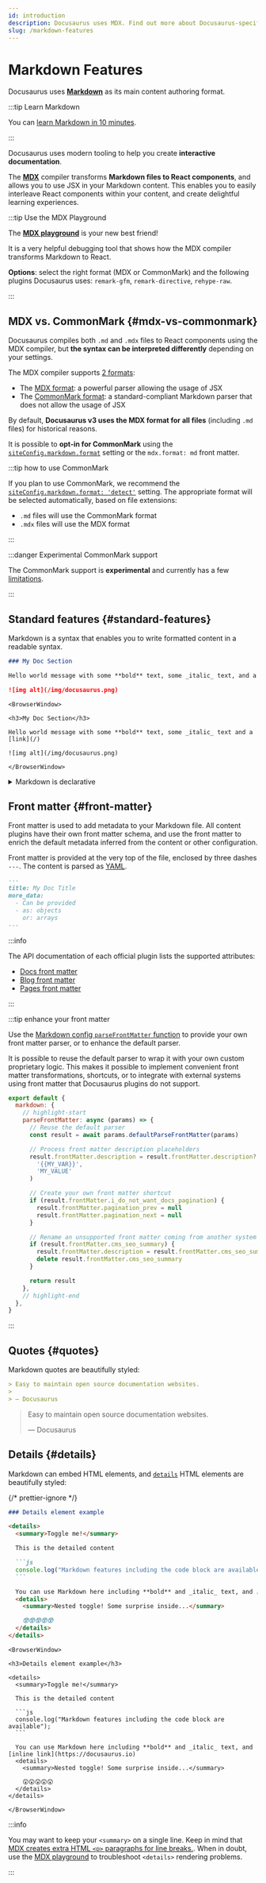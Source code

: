```yaml
---
id: introduction
description: Docusaurus uses MDX. Find out more about Docusaurus-specific features when writing Markdown.
slug: /markdown-features
---
```


# Markdown Features


Docusaurus uses **[Markdown](https://commonmark.org/)** as its main content authoring format.

:::tip Learn Markdown

You can [learn Markdown in 10 minutes](https://commonmark.org/help/).

:::

Docusaurus uses modern tooling to help you create **interactive documentation**.

The **[MDX](https://mdxjs.com/)** compiler transforms **Markdown files to React components**, and allows you to use JSX in your Markdown content. This enables you to easily interleave React components within your content, and create delightful learning experiences.

:::tip Use the MDX Playground

The **[MDX playground](https://mdxjs.com/playground/)** is your new best friend!

It is a very helpful debugging tool that shows how the MDX compiler transforms Markdown to React.

**Options**: select the right format (MDX or CommonMark) and the following plugins Docusaurus uses: `remark-gfm`, `remark-directive`, `rehype-raw`.

:::

## MDX vs. CommonMark {#mdx-vs-commonmark}

Docusaurus compiles both `.md` and `.mdx` files to React components using the MDX compiler, but **the syntax can be interpreted differently** depending on your settings.

The MDX compiler supports [2 formats](https://mdxjs.com/packages/mdx/#optionsformat):

- The [MDX format](https://mdxjs.com/docs/what-is-mdx/): a powerful parser allowing the usage of JSX
- The [CommonMark format](https://commonmark.org/): a standard-compliant Markdown parser that does not allow the usage of JSX

By default, **Docusaurus v3 uses the MDX format for all files** (including `.md` files) for historical reasons.

It is possible to **opt-in for CommonMark** using the [`siteConfig.markdown.format`](../../api/docusaurus.config.js.mdx#markdown) setting or the `mdx.format: md` front matter.

:::tip how to use CommonMark

If you plan to use CommonMark, we recommend the [`siteConfig.markdown.format: 'detect'`](../../api/docusaurus.config.js.mdx#markdown) setting. The appropriate format will be selected automatically, based on file extensions:

- `.md` files will use the CommonMark format
- `.mdx` files will use the MDX format

:::

:::danger Experimental CommonMark support

The CommonMark support is **experimental** and currently has a few [limitations](https://github.com/facebook/docusaurus/issues/9092).

:::

## Standard features {#standard-features}

Markdown is a syntax that enables you to write formatted content in a readable syntax.

```md
### My Doc Section

Hello world message with some **bold** text, some _italic_ text, and a [link](/)

![img alt](/img/docusaurus.png)
```

```mdx-code-block
<BrowserWindow>

<h3>My Doc Section</h3>

Hello world message with some **bold** text, some _italic_ text and a [link](/)

![img alt](/img/docusaurus.png)

</BrowserWindow>
```

<details>

<summary>Markdown is declarative</summary>

Some may assume a 1-1 correlation between Markdown and HTML, e.g., `![Preview](/img/docusaurus.png)` will always become `<img src="/img/docusaurus.png" alt="Preview" />`, as-is. However, _that is not the case_.

The Markdown syntax `![message](url)` only declaratively tells Docusaurus that an image needs to be inserted here, but we may do other things like transforming a [file path to URL path](./markdown-features-assets.mdx#images), so the generated markup may differ from the output of other Markdown renderers, or a naïve hand-transcription to the equivalent JSX/HTML code.

In general, you should only assume the _semantics_ of the markup (` ``` ` fences become [code blocks](./markdown-features-code-blocks.mdx); `>` becomes [quotes](#quotes), etc.), but not the actual compiled output.

</details>

## Front matter {#front-matter}

Front matter is used to add metadata to your Markdown file. All content plugins have their own front matter schema, and use the front matter to enrich the default metadata inferred from the content or other configuration.

Front matter is provided at the very top of the file, enclosed by three dashes `---`. The content is parsed as [YAML](https://yaml.org/spec/1.2.2/).

```md
---
title: My Doc Title
more_data:
  - Can be provided
  - as: objects
    or: arrays
---
```

:::info

The API documentation of each official plugin lists the supported attributes:

- [Docs front matter](../../api/plugins/plugin-content-docs.mdx#markdown-front-matter)
- [Blog front matter](../../api/plugins/plugin-content-blog.mdx#markdown-front-matter)
- [Pages front matter](../../api/plugins/plugin-content-pages.mdx#markdown-front-matter)

:::

:::tip enhance your front matter

Use the [Markdown config `parseFrontMatter` function](../../api/docusaurus.config.js.mdx#markdown) to provide your own front matter parser, or to enhance the default parser.

It is possible to reuse the default parser to wrap it with your own custom proprietary logic. This makes it possible to implement convenient front matter transformations, shortcuts, or to integrate with external systems using front matter that Docusaurus plugins do not support.

```js title="docusaurus.config.js"
export default {
  markdown: {
    // highlight-start
    parseFrontMatter: async (params) => {
      // Reuse the default parser
      const result = await params.defaultParseFrontMatter(params)

      // Process front matter description placeholders
      result.frontMatter.description = result.frontMatter.description?.replaceAll(
        '{{MY_VAR}}',
        'MY_VALUE'
      )

      // Create your own front matter shortcut
      if (result.frontMatter.i_do_not_want_docs_pagination) {
        result.frontMatter.pagination_prev = null
        result.frontMatter.pagination_next = null
      }

      // Rename an unsupported front matter coming from another system
      if (result.frontMatter.cms_seo_summary) {
        result.frontMatter.description = result.frontMatter.cms_seo_summary
        delete result.frontMatter.cms_seo_summary
      }

      return result
    },
    // highlight-end
  },
}
```

:::

## Quotes {#quotes}

Markdown quotes are beautifully styled:

```md
> Easy to maintain open source documentation websites.
>
> — Docusaurus
```

<BrowserWindow>

> Easy to maintain open source documentation websites.
>
> — Docusaurus

</BrowserWindow>

## Details {#details}

Markdown can embed HTML elements, and [`details`](https://developer.mozilla.org/en-US/docs/Web/HTML/Element/details) HTML elements are beautifully styled:

{/* prettier-ignore */}
````md
### Details element example

<details>
  <summary>Toggle me!</summary>

  This is the detailed content

  ```js
  console.log("Markdown features including the code block are available");
  ```

  You can use Markdown here including **bold** and _italic_ text, and [inline link](https://docusaurus.io)
  <details>
    <summary>Nested toggle! Some surprise inside...</summary>

    😲😲😲😲😲
  </details>
</details>
````

````mdx-code-block
<BrowserWindow>

<h3>Details element example</h3>

<details>
  <summary>Toggle me!</summary>

  This is the detailed content

  ```js
  console.log("Markdown features including the code block are available");
  ```

  You can use Markdown here including **bold** and _italic_ text, and [inline link](https://docusaurus.io)
  <details>
    <summary>Nested toggle! Some surprise inside...</summary>

    😲😲😲😲😲
  </details>
</details>

</BrowserWindow>
````

:::info

You may want to keep your `<summary>` on a single line. Keep in mind that [MDX creates extra HTML `<p>` paragraphs for line breaks.](https://mdxjs.com/migrating/v2/#jsx). When in doubt, use the [MDX playground](https://mdxjs.com/playground/) to troubleshoot `<details>` rendering problems.

:::
